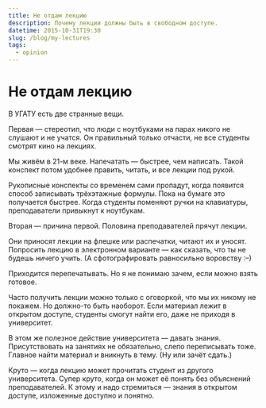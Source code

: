 ```yaml
---
title: Не отдам лекцию
description: Почему лекции должны быть в свободном доступе.
datetime: 2015-10-31T19:30
slug: /blog/my-lectures
tags:
  - opinion
---
```


# Не отдам лекцию

В УГАТУ есть две странные вещи.

Первая — стереотип, что люди с ноутбуками на парах никого не слушают и не учатся. Он правильный только отчасти, не все студенты смотрят кино на лекциях.

Мы живём в 21-м веке. Напечатать — быстрее, чем написать. Такой конспект потом удобнее править, читать, и все лекции под рукой.

Рукописные конспекты со временем сами пропадут, когда появится способ записывать трёхэтажные формулы. Пока на бумаге это получается быстрее. Когда студенты поменяют ручки на клавиатуры, преподаватели привыкнут к ноутбукам.

Вторая — причина первой. Половина преподавателей прячут лекции.

Они приносят лекции на флешке или распечатки, читают их и уносят. Попросить лекцию в электронном варианте — как сказать, что ты не будешь ничего учить. (А сфотографировать равносильно воровству <nobr>:–)</nobr>

Приходится перепечатывать. Но я не понимаю зачем, если можно взять готовое.

Часто получить лекции можно только с оговоркой, что мы их никому не покажем. Но должно-то быть наоборот. Если материал лежит в открытом доступе, студенты смогут найти его, даже не приходя в университет.

В этом же полезное действие университета — давать знания. Присутствовать на занятиях не обязательно, слепо переписывать тоже. Главное найти материал и вникнуть в тему. (Ну или зачёт сдать.)

Круто — когда лекцию может прочитать студент из другого университета. Супер круто, когда он может её понять без объяснений преподавателей. К этому и надо стремиться — знания в открытом доступе, изложенные доступно и понятно.
